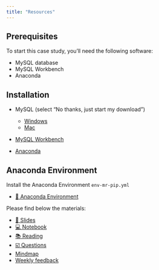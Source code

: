 ```yaml
---
title: "Resources"
---
```


## Prerequisites

To start this case study, you'll need the following software:

- MySQL database
- MySQL Workbench
- Anaconda

## Installation

- MySQL (select "No thanks, just start my download")
  - [Windows](https://dev.mysql.com/downloads/installer/)
  - [Mac](https://dev.mysql.com/downloads/mysql/)

- [MySQL Workbench](https://dev.mysql.com/downloads/workbench/)

- [Anaconda](https://www.anaconda.com/download)

## Anaconda Environment

Install the Anaconda Environment `env-mr-pip.yml`

- [💾 Anaconda Environment](https://github.com/kirenz/environments)






Please find below the materials:

- [📑 Slides](https://github.com/kirenz/lab-template/slides/slides.html)
- [💻 Notebook](https://github.com/kirenz/lab-template/tutorial/notebook.ipynb)
- [📚 Reading]()
- [☑️ Questions]()
- [Mindmap]()
- [Weekly feedback]()